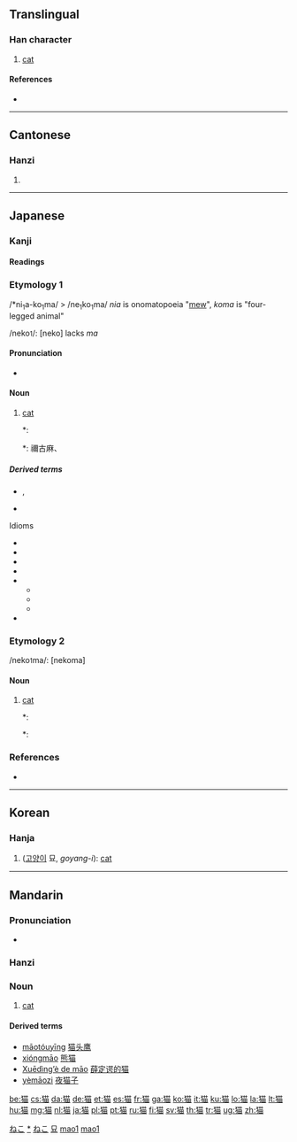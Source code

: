 {{also|貓}}<!-- may be replaced by zh-forms -->
==Translingual==

===Han character===
{{Han char|rn=94|rad=犬|as=09|sn=12|four=|canj=大竹廿田 (KHTW)}}

# [[cat]]

====References====
* {{Han ref|kx=0714.270|dkj=20535|dj=1127.010|hdz=21352.010|uh=732B|ud=29483}}

----

==Cantonese==

===Hanzi===
{{yue-hanzi|jyut=|y=maau1|tra=貓}}

# {{defn|lang=yue|sort=犬09}}

----

==Japanese==

===Kanji===
{{ja-kanji|grade=c|rs=犬09}}

====Readings====
{{ja-readings
|on={{l|ja|びょう}} (byō), {{l|ja|ぼう}} (bō), {{l|ja|みょう}} (myō)
|kun={{l|ja|ねこ}} (neko)
}}

===Etymology 1===

/*ni<sub>1</sub>a-ko<sub>1</sub>ma/ > /ne<sub>1</sub>ko<sub>1</sub>ma/ ''nia'' is onomatopoeia "[[mew]]", ''koma'' is "four-legged animal"

/neko<small>1</small>/: [neko] lacks ''ma''

====Pronunciation====
* {{IPA|/ne.&#42780;ko/|lang=ja}}

====Noun====
{{ja-noun|k|hira=ねこ|rom=neko|hidx=ねこ|kata=ネコ}}

# [[cat]]
#*: {{RQ:Wamyō Ruijushō|7|56}}
#*: {{l|ja|猫}} {{l|ja|野王案、}}{{l|ja|猫、}}{{l|ja|音苗、}}禰古麻、{{l|ja|下總本有和名二字興河海抄引此合、}}{{l|ja|本草和名同訓、}}{{l|ja|或省云}}'''{{l|ja|禰古}}'''{{l|ja|、}}{{l|ja|新撰字鏡、}}{{l|ja|狸、}}'''{{l|ja|禰古}}'''{{l|ja|、}}{{l|ja|按狸一名猫、}}{{l|ja|見本草和名、}}{{l|ja|似虎而小、}}{{l|ja|熊捕鼠為糧}}

=====Derived terms=====
* {{l|ja|子猫}}, {{l|ja|仔猫}}
* {{l|ja|シュレーディンガーの猫}}
; Idioms
* {{l|ja|猫も杓子も}}
* {{l|ja|猫の手も借りたい}}
* {{l|ja|猫舌}}
* {{l|ja|猫に小判}}
* {{l|ja|猫の額}}
** {{l|ja|猫の額ほどの庭}}
** {{l|ja|猫の額ほどの土地}}
** {{l|ja|猫の額のような}}
* {{l|ja|借りてきた猫}}

===Etymology 2===

/neko<small>1</small>ma/: [nekoma]

====Noun====
{{ja-noun|k|hira=ねこま|rom=nekoma|hidx=ねこま}}

# [[cat]]
#*: {{RQ:Wamyō Ruijushō|7|56}}
#*: {{l|ja|猫 野王案、}}{{l|ja|猫、}}{{l|ja|音苗、}}'''{{l|ja|禰古麻}}'''{{l|ja|、}}{{l|ja|下總本有和名二字興河海抄引此合、}}{{l|ja|本草和名同訓、}}{{l|ja|或省云禰古、}}{{l|ja|新撰字鏡、}}{{l|ja|狸、}}{{l|ja|禰古、}}{{l|ja|按狸一名猫、}}{{l|ja|見本草和名、}}{{l|ja|似虎而小、}}{{l|ja|熊捕鼠為糧}}

===References===
* {{R:Wamyō Ruijushō}}

[[Category:1000 Japanese basic words|ねこ]]
[[Category:ja:Cats|*]]
[[Category:ja:Mammals|ねこ]]

----

==Korean==

===Hanja===
{{ko-hanja|hangeul=묘|eumhun=|rv=myo|mr=myo|y=myo}}

# ([[고양이]] 묘, ''goyang-i''): [[cat]]

[[Category:Hanja readings|묘]]

----

==Mandarin==
{{Hani-forms|[[猫]]|[[貓]]}}

===Pronunciation===
* {{audio|Zh-mao.ogg|Audio}}

===Hanzi===
{{cmn-hanzi|tra=貓|pin=[[māo]] ([[mao1]])|wg=mao<sup>1</sup>}}

===Noun===
{{cmn-noun|s|pin=māo|pint=mao1|tra=貓|sim=猫|mw=只|rs=犬09}}

# [[cat]]

====Derived terms====
* [[māotóuyīng]] [[猫头鹰]]
* [[xióngmāo]] [[熊猫]]
* [[Xuēdìng’è de māo]] [[薛定谔的猫]]
* [[yèmāozi]] [[夜猫子]]

[[Category:cmn:Mammals in simplified script|mao1]]
[[Category:cmn:Cats in simplified script|mao1]]

[[be:猫]]
[[cs:猫]]
[[da:猫]]
[[de:猫]]
[[et:猫]]
[[es:猫]]
[[fr:猫]]
[[ga:猫]]
[[ko:猫]]
[[it:猫]]
[[ku:猫]]
[[lo:猫]]
[[la:猫]]
[[lt:猫]]
[[hu:猫]]
[[mg:猫]]
[[nl:猫]]
[[ja:猫]]
[[pl:猫]]
[[pt:猫]]
[[ru:猫]]
[[fi:猫]]
[[sv:猫]]
[[th:猫]]
[[tr:猫]]
[[ug:猫]]
[[zh:猫]]